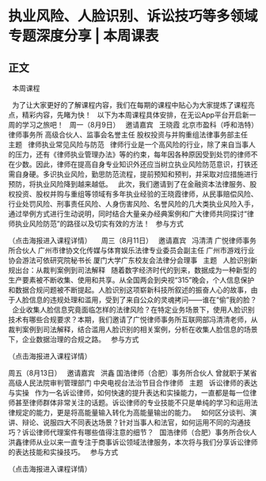 # 执业风险、人脸识别、诉讼技巧等多领域专题深度分享 | 本周课表
## 正文
 
​本周课程
 

 
为了让大家更好的了解课程内容，我们在每期的课程中贴心为大家提炼了课程亮点，精彩内容，先睹为快！
 
以下为本周课程具体安排，在无讼App平台开启新一周的学习之旅吧！
 
周一（8月9日）
 
邀请嘉宾
 
王晓霞
北京市盈科（呼和浩特）律师事务所
高级合伙人、监事会名誉主任
股权投资与并购重组法律事务部主任
 
主题
 
律师执业常见风险与防范
 
律师行业是一个高风险的行业，除了来自当事人的压力，还有《律师执业管理办法》等的约束，每年因各种原因受到处罚的律师不在少数。因此，律师在提高自身专业知识外还应当树立执业风险防范意识，打铁还需自身硬。多识执业风险，勤思防范流程，提前预知和预判，并采取对应措施进行预防，将执业风险降到越来越低。
 
此次，我们邀请到了在金融资本法律服务、股权投资、股权并购与重组等领域有多年执业经验的王晓霞律师，从民事赔偿风险、行业处罚风险、刑事责任风险、人身伤害风险、名誉风险的几大类执业风险入手，通过举例方式进行生动说明，同时结合大量亲办经典案例和广大律师共同探讨“律师执业风险防范”的路径以及切实有效的方法！
 
参与方式
 

（点击海报进入课程详情）
 
 
周三（8月11日）
 
邀请嘉宾
 
冯清清
广悦律师事务所合伙人
广州市律协文化传媒与体育娱乐法律专业委员会副主任
广州市游戏行业协会游法可依研究院秘书长
厦门大学广东校友会法律分会理事
 
主题
 
人脸识别新规出台：从裁判案例到司法解释
 
随着数字经济时代的到来，数据成为一种新型的生产要素被不断收集、使用和共享。从全国两会到央视“315”晚会，个人信息保护和数据合规问题被不断提起。人脸识别这项崭新科技所叙述的振奋人心的故事，由于人脸信息的违规处理和滥用，受到了来自公众的灵魂拷问——谁在“偷”我的脸？
 
企业收集人脸信息究竟面临怎样的法律风险？在特定业务场景下，使用人脸识别技术有哪些合规要求？本期，我们邀请了广悦律师事务所互联网部冯清清老师，从裁判案例到司法解释，结合滥用人脸识别的相关案例，分析在收集人脸信息的场景下，企业数据治理的合规之路。
 
参与方式


（点击海报进入课程详情）
 

周五（8月13日）
 
邀请嘉宾
 
洪鑫
国浩律师（合肥）事务所合伙人
曾就职于某省高级人民法院审判管理部门
中央电视台法治节目合作律师
 
主题
 
诉讼律师的表达与实操
 
作为一名诉讼律师，如何快速的提升表达和实操能力，一直都是每一位律师甚至律师群体非常关注的话题。诉讼律师的专业技能不只是单纯的学习和运用法律规定的能力，更是将高能量输入转化为高能量输出的能力。
 
如何区分谈判、演讲、辩论、说服四大不同表达场景？针对当事人和法官，如何运用不同的沟通技巧？诉讼律师代理案件有哪些值得注意的细节？
 
国浩律师（合肥）事务所合伙人洪鑫律师从业以来一直专注于商事诉讼领域法律服务，本次将与我们分享诉讼律师的表达技能和实操技巧。
 
参与方式


（点击海报进入课程详情）
 
